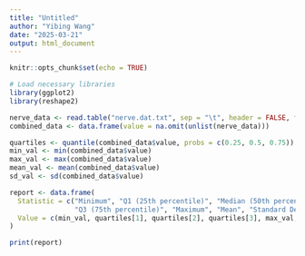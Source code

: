 ```yaml
---
title: "Untitled"
author: "Yibing Wang"
date: "2025-03-21"
output: html_document
---
```


```r
knitr::opts_chunk$set(echo = TRUE)
```

```r
# Load necessary libraries
library(ggplot2)
library(reshape2)

nerve_data <- read.table("nerve.dat.txt", sep = "\t", header = FALSE, fill = TRUE)
combined_data <- data.frame(value = na.omit(unlist(nerve_data)))

quartiles <- quantile(combined_data$value, probs = c(0.25, 0.5, 0.75))
min_val <- min(combined_data$value)
max_val <- max(combined_data$value)
mean_val <- mean(combined_data$value)
sd_val <- sd(combined_data$value)

report <- data.frame(
  Statistic = c("Minimum", "Q1 (25th percentile)", "Median (50th percentile)", 
                "Q3 (75th percentile)", "Maximum", "Mean", "Standard Deviation"),
  Value = c(min_val, quartiles[1], quartiles[2], quartiles[3], max_val, mean_val, sd_val)
)

print(report)

```

